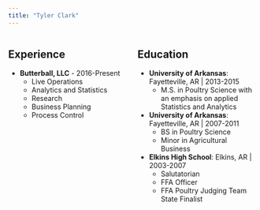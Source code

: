 ```yaml
---
title: "Tyler Clark"
---
```


::: {.columns}

:::: {.column width="50%"}

## Experience

- **Butterball, LLC** - 2016-Present
  - Live Operations
  - Analytics and Statistics
  - Research
  - Business Planning
  - Process Control

::::

:::: {.column width="50%"}

## Education 

- **University of Arkansas**: Fayetteville, AR | 2013-2015
  - M.S. in Poultry Science with an emphasis on 
    applied Statistics and Analytics
    
- **University of Arkansas**: Fayetteville, AR | 2007-2011
  - BS in Poultry Science
  - Minor in Agricultural Business

- **Elkins High School**: Elkins, AR | 2003-2007
  - Salutatorian
  - FFA Officer
  - FFA Poultry Judging Team State Finalist
  
::::

:::